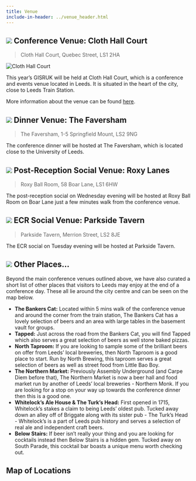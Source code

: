 ```yaml
---
title: Venue
include-in-header: ../venue_header.html
---
```


## ![](https://raw.githubusercontent.com/pointhi/leaflet-color-markers/master/img/marker-icon-blue.png) Conference Venue: Cloth Hall Court

> Cloth Hall Court, Quebec Street, LS1 2HA

![](https://conferencesandevents.leeds.ac.uk/wp-content/uploads/2023/07/MicrosoftTeams-image-11.jpg "Cloth Hall Court")

This year's GISRUK will be held at Cloth Hall Court, which is a conference and events venue located in Leeds.
It is situated in the heart of the city, close to Leeds Train Station.

More information about the venue can be found [here](https://conferencesandevents.leeds.ac.uk/cloth-hall-court/).

## ![](https://raw.githubusercontent.com/pointhi/leaflet-color-markers/master/img/marker-icon-blue.png) Dinner Venue: The Faversham

> The Faversham, 1-5 Springfield Mount, LS2 9NG

The conference dinner will be hosted at The Faversham, which is located close to
the University of Leeds.

## ![](https://raw.githubusercontent.com/pointhi/leaflet-color-markers/master/img/marker-icon-blue.png) Post-Reception Social Venue: Roxy Lanes

> Roxy Ball Room, 58 Boar Lane, LS1 6HW

The post-reception social on Wednesday evening will be hosted at Roxy Ball Room
on Boar Lane just a few minutes walk from the conference venue.

## ![](https://raw.githubusercontent.com/pointhi/leaflet-color-markers/master/img/marker-icon-blue.png) ECR Social Venue: Parkside Tavern

> Parkside Tavern, Merrion Street, LS2 8JE 

The ECR social on Tuesday evening will be hosted at Parkside Tavern.

## ![](https://raw.githubusercontent.com/pointhi/leaflet-color-markers/master/img/marker-icon-gold.png) Other Places...

Beyond the main conference venues outlined above, we have also curated a short
list of other places that visitors to Leeds may enjoy at the end of a conference
day.
These all lie around the city centre and can be seen on the map below.

* **The Bankers Cat:** Located within 5 mins walk of the conference venue and
around the corner from the train station, The Bankers Cat has a lovely selection
of beers and an area with large tables in the basement vault for groups.
* **Tapped:** Just across the road from the Bankers Cat, you will find Tapped
which also serves a great selection of beers as well stone baked pizzas.
* **North Taproom:** If you are looking to sample some of the brilliant beers on
offer from Leeds' local breweries, then North Taproom is a good place to start.
Run by North Brewing, this taproom serves a great selection of beers as well as
street food from Little Bao Boy.
* **The Northern Market:** Previously Assembly Underground (and Carpe Diem
before that), The Northern Market is now a beer hall and food market run by another of Leeds' local breweries - Northern Monk. If you are looking for a stop on your way up towards the conference dinner then this is a good one.
* **Whitelock's Ale House & The Turk's Head:** First opened in 1715, Whitelock's
stakes a claim to being Leeds' oldest pub. Tucked away down an alley off of
Briggate along with its sister pub - The Turk's Head - Whitelock's is a part of
Leeds pub history and serves a selection of real ale and independent craft
beers.
* **Below Stairs:** If beer isn't really your thing and you are looking for
cocktails instead then Below Stairs is a hidden gem. Tucked away on South
Parade, this cocktail bar boasts a unique menu worth checking out.

## Map of Locations

```{=html}
 <div id="map"></div>
 <script>
    // Set up map
    const mymap = L.map('map').setView([53.799690, -1.549100], 14);
    L.tileLayer('https://{s}.tile.openstreetmap.org/{z}/{x}/{y}.png', {
        attribution: '&copy; <a href="https://www.openstreetmap.org/">OpenStreetMap</a> contributors',
        maxZoom: 18
    }).addTo(mymap);

    // Set up icons
    var blueIcon = new L.Icon({
        iconUrl: 'https://raw.githubusercontent.com/pointhi/leaflet-color-markers/master/img/marker-icon-blue.png',
        shadowUrl: 'https://cdnjs.cloudflare.com/ajax/libs/leaflet/0.7.7/images/marker-shadow.png',
        iconSize: [25, 41],
        iconAnchor: [12, 41],
        popupAnchor: [1, -34],
        shadowSize: [41, 41]
    });

    var goldIcon = new L.Icon({
        iconUrl: 'https://raw.githubusercontent.com/pointhi/leaflet-color-markers/master/img/marker-icon-gold.png',
        shadowUrl: 'https://cdnjs.cloudflare.com/ajax/libs/leaflet/0.7.7/images/marker-shadow.png',
        iconSize: [25, 41],
        iconAnchor: [12, 41],
        popupAnchor: [1, -34],
        shadowSize: [41, 41]
    });

    // Functions
    // Adding an individual location to the map
    function addLocation(location, iconType){
        var marker = L.marker([location[1], location[2]], {icon: iconType}).addTo(mymap);
        marker.bindPopup(location[0]);
    }
    
    // Add a collection of maps
    function addLocations(locations, iconType){
        for (var i = 0; i < locations.length; i++) {
            addLocation(locations[i], iconType);
        }
    }

    // Define main locations
    var main_locations = [
        ["<b>University</b><br>University of Leeds<br>Woodhouse Lane<br>Leeds<br>LS2 9JT", 53.806683, -1.555033],
        ["<b>Dinner Venue</b><br>The Faversham<br>1-5 Springfield Mount<br>Leeds<br>LS2 9NG", 53.804630, -1.556920],
        ["<b>Train Station</b><br>Leeds Station<br>New Station Street<br>Leeds<br>LS1 4DY", 53.795047, -1.547839],
        ["<b>Conference Venue</b><br>Cloth Hall Court<br>Quebec Street<br>Leeds<br>LS1 2HA", 53.7967454, -1.5487262],
        ["<b>ECR Social Venue</b><br>Parkside Tavern<br>Merrion Street<br>Leeds<br>LS2 8JE", 53.800532, -1.541985],
        ["<b>Post-Reception Social Venue</b><br>Roxy Ball Room<br>58 Boar Lane<br>Leeds<br>LS1 6HW", 53.795810, -1.544970]
    ];

    // Define other locations
    var other_locations = [
        ["<br>The Bankers Cat<br>29 Boar Lane<br>Leeds<br>LS1 5DA", 53.795646, -1.545494],
        ["<br>Below Stairs<br>12 South Parade<br>Leeds<br>LS1 5QS", 53.798944, -1.548283],
        ["<br>North Taproom<br>3 Sovereign Square<br>Leeds<br>LS1 4BA", 53.794030, -1.543469],
        ["<br>Tapped<br>51 Boar Lane<br>Leeds<br>LS1 5EL", 53.795830, -1.545680],
        ["<br>The Northern Market<br>12 Great George Street<br>Leeds<br>LS1 3ED", 53.800658, -1.548787],
        ["<br>Whitelock's Ale House & The Turk's Head<br>Turk's Head Yard<br>Leeds<br>LS1 6HB", 53.797163, -1.542885]
    ];

    // Add both types of locations to map
    addLocations(main_locations, blueIcon);
    addLocations(other_locations, goldIcon);

 </script>
```
